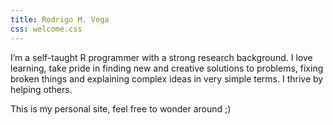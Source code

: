 ```yaml
---
title: Rodrigo M. Vega
css: welcome.css
---
```


I'm a self-taught R programmer with a strong research background. I love
learning, take pride in finding new and creative solutions to problems, fixing
broken things and explaining complex ideas in very simple terms. I thrive by
helping others.

This is my personal site, feel free to wonder around ;)
